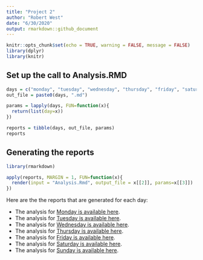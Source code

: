 ```yaml
---
title: "Project 2"
author: "Robert West"
date: "6/30/2020"
output: rmarkdown::github_document
---
```


```r
knitr::opts_chunk$set(echo = TRUE, warning = FALSE, message = FALSE)
library(dplyr)
library(knitr)
```


## Set up the call to Analysis.RMD
```r
days = c("monday", "tuesday", "wednesday", "thursday", "friday", "saturday", "sunday")
out_file = paste0(days, ".md")

params = lapply(days, FUN=function(x){
  return(list(day=x))
})

reports = tibble(days, out_file, params)
reports
```


## Generating the reports
```r
library(rmarkdown)

apply(reports, MARGIN = 1, FUN=function(x){
  render(input = "Analysis.Rmd", output_file = x[[2]], params=x[[3]])
})
```


Here are the the reports that are generated for each day:   

* The analysis for [Monday is available here](Monday.md).    
* The analysis for [Tuesday is available here](tuesday.md).    
* The analysis for [Wednesday is available here](wednesday.md).    
* The analysis for [Thursday is available here](thursday.md).    
* The analysis for [Friday is available here](friday.md).    
* The analysis for [Saturday is available here](saturday.md).    
* The analysis for [Sunday is available here](sunday.md).    








